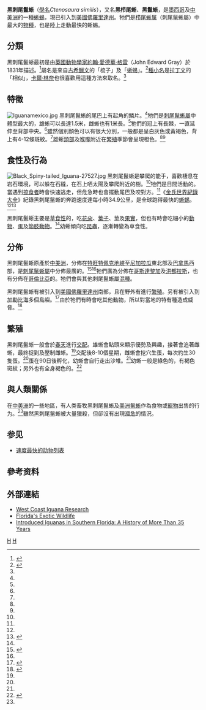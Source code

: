 {{Speciesbox
| taxon = Ctenosaura similis
| image = CtenosauraSimilis.jpg
| binomial_authority = ([[約翰·愛德華·格雷|Gray]], 1831)
| range_map = Ctenosaura similis distribution.png
}}

'''黑刺尾鬣蜥'''（[[學名|學名]]''Ctenosaura similis''），又名'''黑栉尾蜥'''、'''黑鬣蜥'''，是[[墨西哥|墨西哥]]及[[中美洲|中美洲]]的一種[[蜥蜴|蜥蜴]]，現已引入到[[美國|美國]][[佛羅里達州|佛羅里達州]]。牠們是[[栉尾蜥属|栉尾蜥属]]（刺尾鬣蜥屬）中最大的[[物種|物種]]，也是陸上走動最快的蜥蜴。

==分類==
黑刺尾鬣蜥最初是由[[英國|英國]][[動物學|動物學家]][[約翰·愛德華·格雷|約翰·愛德華·格雷]]（John Edward Gray）於1831年描述。<ref name="ITIS">{{ITIS|ID=585835|taxon=''Ctenosaura similis''|year=2007|date=30 December}}</ref>屬名是來自[[古希臘文|古希臘文]]的「梳子」及「[[蜥蜴|蜥蜴]]」。<ref name="malfatti">{{cite journal en|last=Malfatti|first=Mark|date=2007|title=A Look at the Genus ''Ctenosaura'': Meet the World's fastest lizard and its kin|journal=Reptiles Magazine|volume=15|issue=11|pages=64–73}}</ref>[[種小名|種小名]]是[[拉丁文|拉丁文]]的「相似」，[[卡爾·林奈|卡爾·林奈]]也很喜歡用這種方法來取名。<ref name="hollingsworth"/>

==特徵==
[[File:Iguanamexico.jpg|thumb]]
黑刺尾鬣蜥的尾巴上有起角的鱗片。<ref name="kohler"/>牠們是[[刺尾鬣蜥屬|刺尾鬣蜥屬]]中體型最大的，雄蜥可以長達1.5米，雌蜥也有1米長。<ref name="malfatti"/>牠們的冠上有長棘，一直延伸至背部中央。<ref name="kohler"/>雖然個別顏色可以有很大分別，一般都是呈白灰色或黃褐色，背上有4-12條斑紋。<ref name="kohler"/>雄蜥[[頭部|頭部]]及[[喉嚨|喉嚨]]附近在[[繁殖|繁殖]]季節會呈現橙色。<ref name="malfatti"/><ref name="kohler"/>

==食性及行為==
[[Image:Black_Spiny-tailed_Iguana-27527.jpg|thumb]]
黑刺尾鬣蜥是攀爬的能手，喜歡棲息在岩石環境，可以躲在石縫，在石上哂太陽及攀爬附近的樹。<ref name="malfatti"/>牠們是日間活動的。當遇到[[掠食者|掠食者]]時會快速逃走，但危急時也會擺動尾巴及咬對方。<ref name="malfatti"/>《[[金氏世界紀錄大全|金氏世界紀錄大全]]》紀錄黑刺尾鬣蜥的奔跑速度達每小時34.9公里，是全球跑得最快的[[蜥蜴|蜥蜴]]。<ref name="malfatti"/><ref name='Garland1984'>{{cite journal en|last=Garland|first=T., Jr.|year=1984|title=Physiological correlates of locomotory performance in a lizard: an allometric approach|url=http://www.biology.ucr.edu/people/faculty/Garland/Garl1984.pdf|journal=American Journal of Physiology|volume=247|pages=R806–R815|access-date=2009-12-24|archive-date=2009-03-03|archive-url=https://web.archive.org/web/20090303221434/http://www.biology.ucr.edu/people/faculty/Garland/Garl1984.pdf|dead-url=no}}</ref>

黑刺尾鬣蜥主要是[[草食性|草食性]]的，吃[[花朵|花朵]]、[[葉子|葉子]]、莖及[[果實|果實]]，但也有時會吃細小的[[動物|動物]]、[[蛋|蛋]]及[[節肢動物|節肢動物]]。<ref name="malfatti"/>幼蜥傾向吃[[昆蟲|昆蟲]]，逐漸轉變為草食性。

==分佈==
黑刺尾鬣蜥原產於[[中美洲|中美洲]]，分佈在[[特旺特佩克地峽|特旺特佩克地峽]]至[[尼加拉瓜|尼加拉瓜]]東北部及[[巴拿馬|巴拿馬]]西部，是[[刺尾鬣蜥屬|刺尾鬣蜥屬]]中分佈最廣的。<ref name="hollingsworth">
{{cite book en|last=Hollingsworth|first=Bradford D.|chapter=The Evolution of Iguanas an Overview and a Checklist of Species|title=Iguanas: Biology and Conservation|publisher=University of California Press|pages=34–5|year=2004|id=ISBN 9780520238541}}</ref><ref name="malfatti"/>牠們廣為分佈在[[哥斯達黎加|哥斯達黎加]]及[[洪都拉斯|洪都拉斯]]，也有分佈在[[哥倫比亞|哥倫比亞]]的。牠們會與其他刺尾鬣蜥屬[[混種|混種]]。

黑刺尾鬣蜥有被引入到[[美國|美國]][[佛羅里達州|佛羅里達州]]南部，且在野外有進行[[繁殖|繁殖]]。另有被引入到[[加勒比海|加勒比海]]多個[[島嶼|島嶼]]。<ref name="Sanchez">{{cite web|last=Sanchez|first=Alejandro|title=Father Sanchez's Web Site of West Indian Natural History Diapsids I: Introduction; Lizards|url=http://www.kingsnake.com/westindian/metazoa10.html|date=2007-12-31|accessdate=2009-12-24|archive-date=2010-04-21|archive-url=https://web.archive.org/web/20100421151958/http://www.kingsnake.com/westindian/metazoa10.html|dead-url=no}}</ref>由於牠們有時會吃其他[[動物|動物]]，所以對當地的特有種造成威脅。<ref name="Krysko">{{Cite journal en|author=Krysko, K. L. & King, F. W. & Enge, K. M. & Reppas, A. T.|year=2003|title=Distribution of the introduced black spiny-tailed iguana (''Ctenosaura similis'') on the southwestern coast of Florida|journal=Florida Scientist, Lawrence, Kansas|volume=66|issue=2|pages=74-9}}</ref>

==繁殖==
黑刺尾鬣蜥一般會於[[春天|春天]]進行[[交配|交配]]。雄蜥會點頭來顯示優勢及興趣，接著會追著雌蜥，最終捉到及壓制雌蜥。<ref name="malfatti"/>交配後8-10個星期，雌蜥會挖穴生蛋，每次約生30隻蛋。<ref name="malfatti"/>蛋在90日後孵化，幼蜥會自行走出沙堆。<ref name="malfatti"/>幼蜥一般是綠色的，有褐色斑紋；另外也有全身褐色的。<ref name="kohler">{{cite journal en|last=Köhler|first=Günther|title=Notes on the systematic status of the taxa ''acanthura'', ''pectinata'', and similis of the genus ''Ctenosaura''|journal=Senckenbergiana biologica|date=1996|volume=30|issue=1|pages=33–43}}</ref>

==與人類關係==
在[[中美洲|中美洲]]的一些地區，有人类畜牧黑刺尾鬣蜥及[[美洲鬣蜥|美洲鬣蜥]]作為食物或[[寵物|寵物]]出售的行为。<ref name="malfatti"/>雖然黑刺尾鬣蜥被大量獵殺，但卻沒有出現[[瀕危|瀕危]]的情況。

== 参见 ==

* [[速度最快的动物列表|速度最快的动物列表]]

==參考资料==
{{reflist}}

==外部連結==
{{commons|Ctenosaura similis}}
*[http://www.westcoastiguana.com/similis.htm West Coast Iguana Research]{{Webarchive|url=https://archive.is/20060525073845/http://www.westcoastiguana.com/similis.htm |date=2006-05-25 }}
*[http://myfwc.com/nonnatives/exotics/SpeciesNumberResults.asp?SPPNO=29 Florida's Exotic Wildlife]{{Wayback|url=http://myfwc.com/nonnatives/exotics/SpeciesNumberResults.asp?SPPNO=29 |date=20160305005207 }}
*[http://www.herpbreeder.com/pdf/pdfs/2003%20Townsend%20et%20al-Iguana.pdf.pdf Introduced Iguanas in Southern Florida: A History of More Than 35 Years]{{Wayback|url=http://www.herpbreeder.com/pdf/pdfs/2003%20Townsend%20et%20al-Iguana.pdf.pdf |date=20080511164713 }}
{{taxonbar}}

[[Category:刺尾鬣蜥屬|H]]
[[Category:_1831年描述的动物|H]]